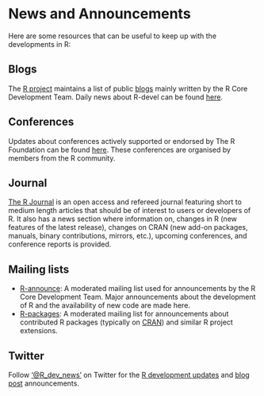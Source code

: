 # News and Announcements

Here are some resources that can be useful to keep up with the developments in R:

## Blogs

The [R project](https://www.r-project.org/) maintains a list of public [blogs](https://developer.r-project.org/Blog/public/) mainly written by the R Core Development Team. Daily news about R-devel can be found [here](https://developer.r-project.org/blosxom.cgi/R-devel).

## Conferences

Updates about conferences actively supported or endorsed by The R Foundation can be found [here](https://www.r-project.org/conferences/). These conferences are organised by members from the R community.

## Journal

[The R Journal](https://journal.r-project.org/) is an open access and refereed journal featuring short to medium length articles that should be of interest to users or developers of R. It also has a news section where information on, changes in R (new features of the latest release), changes on CRAN (new add-on packages, manuals, binary contributions, mirrors, etc.), upcoming conferences, and conference reports is provided.


## Mailing lists

  * [R-announce](https://stat.ethz.ch/mailman/listinfo/r-announce): A moderated mailing list used for announcements by the R Core Development Team. Major announcements about the development of R and the availability of new code are made here.
  * [R-packages](https://stat.ethz.ch/mailman/listinfo/r-packages): A moderated mailing list for announcements about contributed R packages (typically on [CRAN](https://cran.r-project.org/)) and similar R project extensions.

## Twitter

Follow ['\@R_dev_news'](https://twitter.com/R_dev_news) on Twitter for the [R development updates](https://developer.r-project.org/RSSfeeds.html) and [blog post](https://developer.r-project.org/Blog/public/) announcements.
